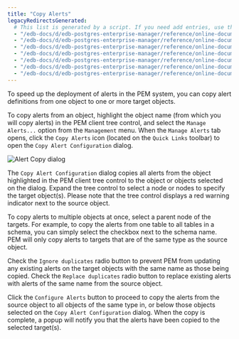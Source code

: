 ```yaml
---
title: "Copy Alerts"
legacyRedirectsGenerated:
  # This list is generated by a script. If you need add entries, use the `legacyRedirects` key.
  - "/edb-docs/d/edb-postgres-enterprise-manager/reference/online-documentation/7.12/pem_alert_copy.html"
  - "/edb-docs/d/edb-postgres-enterprise-manager/reference/online-documentation/7.14/pem_alert_copy.html"
  - "/edb-docs/d/edb-postgres-enterprise-manager/reference/online-documentation/7.15/pem_alert_copy.html"
  - "/edb-docs/d/edb-postgres-enterprise-manager/reference/online-documentation/7.16/pem_alert_copy.html"
  - "/edb-docs/d/edb-postgres-enterprise-manager/reference/online-documentation/7.6/pem_alert_copy.html"
  - "/edb-docs/d/edb-postgres-enterprise-manager/reference/online-documentation/7.7/pem_alert_copy.html"
  - "/edb-docs/d/edb-postgres-enterprise-manager/reference/online-documentation/7.8/pem_alert_copy.html"
---
```


<div id="pem_alert_copy" class="registered_link"></div>

To speed up the deployment of alerts in the PEM system, you can copy alert definitions from one object to one or more target objects.

To copy alerts from an object, highlight the object name (from which you will copy alerts) in the PEM client tree control, and select the `Manage Alerts...` option from the `Management` menu. When the `Manage Alerts` tab opens, click the `Copy Alerts` icon (located on the `Quick Links` toolbar) to open the `Copy Alert Configuration` dialog.

![Alert Copy dialog](../../images/alert_copy.png)

The `Copy Alert Configuration` dialog copies all alerts from the object highlighted in the PEM client tree control to the object or objects selected on the dialog. Expand the tree control to select a node or nodes to specify the target object(s). Please note that the tree control displays a red warning indicator next to the source object.

To copy alerts to multiple objects at once, select a parent node of the targets. For example, to copy the alerts from one table to all tables in a schema, you can simply select the checkbox next to the schema name. PEM will only copy alerts to targets that are of the same type as the source object.

Check the `Ignore duplicates` radio button to prevent PEM from updating any existing alerts on the target objects with the same name as those being copied. Check the `Replace duplicates` radio button to replace existing alerts with alerts of the same name from the source object.

Click the `Configure Alerts` button to proceed to copy the alerts from the source object to all objects of the same type in, or below those objects selected on the `Copy Alert Configuration` dialog. When the copy is complete, a popup will notify you that the alerts have been copied to the selected target(s).
